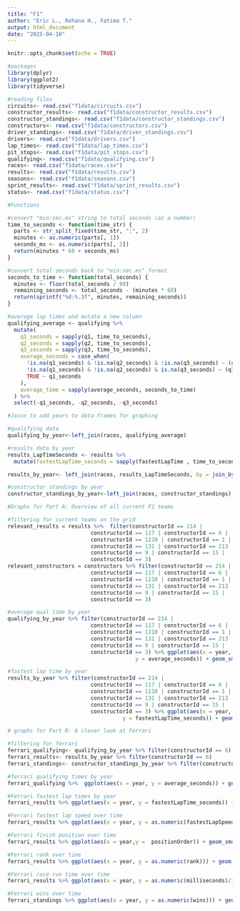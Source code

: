 ```yaml
---
title: "F1"
author: "Eric L., Rehana H., Fatima T."
output: html_document
date: "2025-04-10"
---
```


```r
knitr::opts_chunk$set(echo = TRUE)
```


```r
#packages
library(dplyr)
library(ggplot2)
library(tidyverse)
```

```r
#reading files
circuits<- read.csv("f1data/circuits.csv")
constructor_results<- read.csv("f1data/constructor_results.csv")
constructor_standings<- read.csv("f1data/constructor_standings.csv")
constructors<- read.csv("f1data/constructors.csv")
driver_standings<- read.csv("f1data/driver_standings.csv")
drivers<- read.csv("f1data/drivers.csv")
lap_times<- read.csv("f1data/lap_times.csv")
pit_stops<- read.csv("f1data/pit_stops.csv")
qualifying<- read.csv("f1data/qualifying.csv")
races<- read.csv("f1data/races.csv")
results<- read.csv("f1data/results.csv")
seasons<- read.csv("f1data/seasons.csv")
sprint_results<- read.csv("f1data/sprint_results.csv")
status<- read.csv("f1data/status.csv")

```


```r
#Functions

#convert "min:sec.ms" string to total seconds (as a number)
time_to_seconds <- function(time_str) {
  parts <- str_split_fixed(time_str, ":", 2)
  minutes <- as.numeric(parts[, 1])
  seconds_ms <- as.numeric(parts[, 2])
  return(minutes * 60 + seconds_ms)
}

#convert total seconds back to "min:sec.ms" format
seconds_to_time <- function(total_seconds) {
  minutes <- floor(total_seconds / 60)
  remaining_seconds <- total_seconds - (minutes * 60)
  return(sprintf("%d:%.3f", minutes, remaining_seconds))
}

#average lap times and mutate a new column
qualifying_average <- qualifying %>%
  mutate(
    q1_seconds = sapply(q1, time_to_seconds),
    q2_seconds = sapply(q2, time_to_seconds),
    q3_seconds = sapply(q3, time_to_seconds),
    average_seconds = case_when(
      !is.na(q1_seconds) & !is.na(q2_seconds) & !is.na(q3_seconds) ~ (q1_seconds + q2_seconds + q3_seconds) / 3,
      !is.na(q1_seconds) & !is.na(q2_seconds) & is.na(q3_seconds) ~ (q1_seconds + q2_seconds) / 2,
      TRUE ~ q1_seconds 
    ),
    average_time = sapply(average_seconds, seconds_to_time)
  ) %>%
  select(-q1_seconds, -q2_seconds, -q3_seconds)
```


```r
#Joins to add years to data frames for graphing

#qualifying data
qualifying_by_year<-left_join(races, qualifying_average)

#results data by year
results_LapTimeSeconds <- results %>%
  mutate(fastestLapTime_seconds = sapply(fastestLapTime , time_to_seconds))

results_by_year<- left_join(races, results_LapTimeSeconds, by = join_by(raceId))

#constructor standings by year
constructor_standings_by_year<-left_join(races, constructor_standings)
```


```r
#Graphs for Part A: Overview of all current F1 teams

#filtering for current teams on the grid
relevant_results = results %>%  filter(constructorId == 214 | 
                          constructorId == 117 | constructorId == 6 | 
                          constructorId == 1210 | constructorId == 1 | 
                          constructorId == 131 | constructorId == 213 |
                          constructorId == 9 | constructorId == 15 |
                          constructorId == 3)
relevant_constructors = constructors %>% filter(constructorId == 214 | 
                          constructorId == 117 | constructorId == 6 | 
                          constructorId == 1210 | constructorId == 1 | 
                          constructorId == 131 | constructorId == 213 |
                          constructorId == 9 | constructorId == 15 |
                          constructorId == 3)

#average qual time by year
qualifying_by_year %>% filter(constructorId == 214 | 
                          constructorId == 117 | constructorId == 6 | 
                          constructorId == 1210 | constructorId == 1 | 
                          constructorId == 131 | constructorId == 213 |
                          constructorId == 9 | constructorId == 15 |
                          constructorId == 3) %>% ggplot(aes(x = year,
                                        y = average_seconds)) + geom_smooth()

#fastest lap time by year
results_by_year %>% filter(constructorId == 214 | 
                          constructorId == 117 | constructorId == 6 | 
                          constructorId == 1210 | constructorId == 1 | 
                          constructorId == 131 | constructorId == 213 |
                          constructorId == 9 | constructorId == 15 |
                          constructorId == 3) %>% ggplot(aes(x = year, 
                                    y = fastestLapTime_seconds)) + geom_smooth()


```

```r
# graphs for Part B: A closer look at Ferrari

#filtering for ferrari
ferrari_qualifying<- qualifying_by_year %>% filter(constructorId == 6)
ferrari_results<- results_by_year %>% filter(constructorId == 6)
ferrari_standings<- constructor_standings_by_year %>% filter(constructorId ==6)

#ferrari qualifying times by year
ferrari_qualifying %>%  ggplot(aes(x = year, y = average_seconds)) + geom_smooth()

#Ferrari fastest lap times by year
ferrari_results %>% ggplot(aes(x = year, y = fastestLapTime_seconds)) + geom_smooth()

#Ferrari fastest lap speed over time
ferrari_results %>% ggplot(aes(x = year, y = as.numeric(fastestLapSpeed))) + geom_smooth()

#Ferrari finish position over time
ferrari_results %>% ggplot(aes(x = year,y =  positionOrder)) + geom_smooth()

#Ferrari rank over time
ferrari_results %>% ggplot(aes(x = year, y = as.numeric(rank))) + geom_smooth()

#Ferrari race run time over time
ferrari_results %>% ggplot(aes(x = year, y = as.numeric(milliseconds)/3600000)) + geom_smooth()

#Ferrari wins over time
ferrari_standings %>% ggplot(aes(x = year, y = as.numeric(wins))) + geom_col()
```

